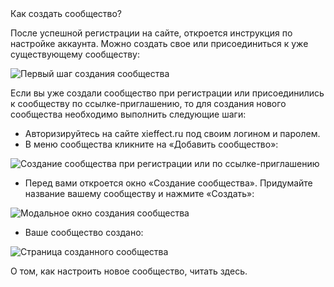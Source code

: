 
<AnchorHeading type="h1" id="create-community">
  Как создать сообщество?
</AnchorHeading>

После успешной регистрации на сайте, откроется инструкция по настройке аккаунта. Можно создать свое или присоединиться к уже существующему сообществу:

<Image
  width={634}
  height={567}
  src="/assets/markdown/community/add-community/create-community.jpeg"
  alt="Первый шаг создания сообщества"
/>

Если вы уже создали сообщество при регистрации или присоединились к сообществу по ссылке-приглашению, то для создания нового сообщества необходимо выполнить следующие шаги:

- Авторизируйтесь на сайте xieffect.ru под своим логином и паролем.
- В меню сообщества кликните на «Добавить сообщество»:

<Image
  width={364}
  height={627}
  src="/assets/markdown/community/add-community/add-community.jpeg"
  alt="Создание сообщества при регистрации или по ссылке-приглашению"
/>

- Перед вами откроется окно «Создание сообщества». Придумайте название вашему сообществу и нажмите «Создать»:

<Image
  width={620}
  height={471}
  src="/assets/markdown/community/add-community/add-community-modal.jpeg"
  alt="Модальное окно создания сообщества"
  noRatio
/>

- Ваше сообщество создано:

<Image
  width={845}
  height={476}
  src="/assets/markdown/community/add-community/community-created.jpeg"
  alt="Страница созданного сообщества"
  noRatio
/>

О том, как настроить новое сообщество, читать <Link href="/communities/community-settings">здесь</Link>.
